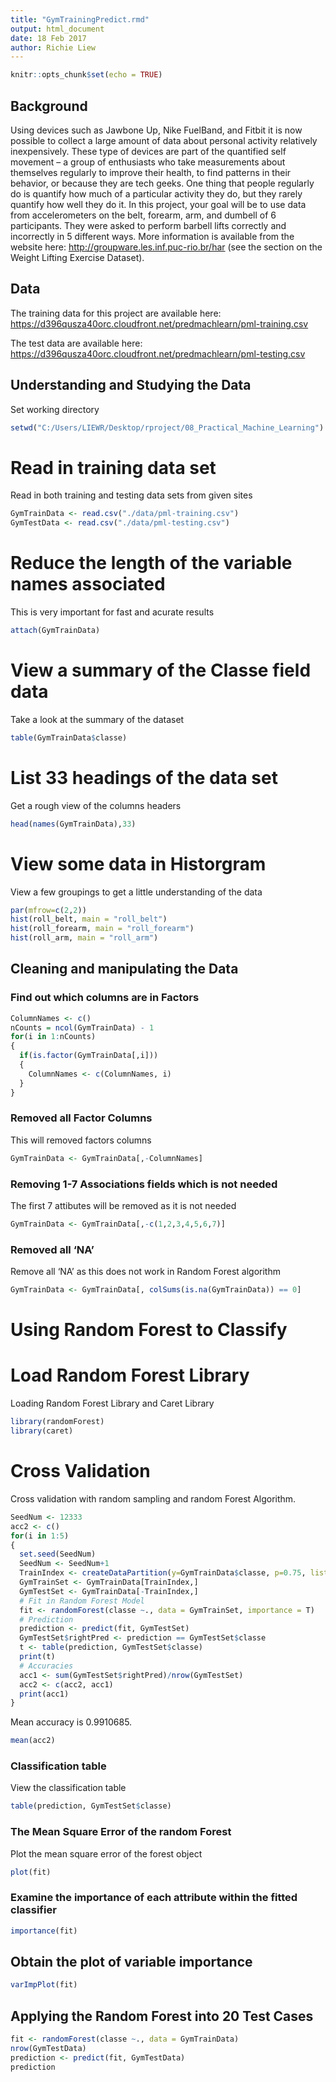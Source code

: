 ---
title: "GymTrainingPredict.rmd"
output: html_document
date: 18 Feb 2017
author: Richie Liew
---

```{r setup, include=FALSE}
knitr::opts_chunk$set(echo = TRUE)
```

## Background 
Using devices such as Jawbone Up, Nike FuelBand, and Fitbit it is now possible to collect a large amount of data about personal activity relatively inexpensively. These type of devices are part of the quantified self movement – a group of enthusiasts who take measurements about themselves regularly to improve their health, to find patterns in their behavior, or because they are tech geeks. One thing that people regularly do is quantify how much of a particular activity they do, but they rarely quantify how well they do it. In this project, your goal will be to use data from accelerometers on the belt, forearm, arm, and dumbell of 6 participants. They were asked to perform barbell lifts correctly and incorrectly in 5 different ways. More information is available from the website here: <http://groupware.les.inf.puc-rio.br/har> (see the section on the Weight Lifting Exercise Dataset).

## Data
The training data for this project are available here:
<https://d396qusza40orc.cloudfront.net/predmachlearn/pml-training.csv>

The test data are available here:
<https://d396qusza40orc.cloudfront.net/predmachlearn/pml-testing.csv>


## Understanding and Studying the Data
Set working directory
```{r}
setwd("C:/Users/LIEWR/Desktop/rproject/08_Practical_Machine_Learning")
```

# Read in training data set
Read in both training and testing data sets from given sites
```{r}
GymTrainData <- read.csv("./data/pml-training.csv")
GymTestData <- read.csv("./data/pml-testing.csv")
```

# Reduce the length of the variable names associated
This is very important for fast and acurate results
```{r}
attach(GymTrainData)
```

# View a summary of the Classe field data
Take a look at the summary of the dataset
```{r}
table(GymTrainData$classe)
```

# List 33 headings of the data set
Get a rough view of the columns headers
```{r}
head(names(GymTrainData),33)
```

# View some data in Historgram
View a few groupings to get a little understanding of the data
```{r}
par(mfrow=c(2,2))
hist(roll_belt, main = "roll_belt")
hist(roll_forearm, main = "roll_forearm")
hist(roll_arm, main = "roll_arm")
```

## Cleaning and manipulating the Data
### Find out which columns are in Factors

```{r}
ColumnNames <- c()
nCounts = ncol(GymTrainData) - 1
for(i in 1:nCounts) 
{
  if(is.factor(GymTrainData[,i]))
  {
    ColumnNames <- c(ColumnNames, i)
  }
}
```

### Removed all Factor Columns
This will removed factors columns
```{r}
GymTrainData <- GymTrainData[,-ColumnNames]
```

### Removing 1-7 Associations fields which is not needed
The first 7 attibutes will be removed as it is not needed
```{r}
GymTrainData <- GymTrainData[,-c(1,2,3,4,5,6,7)]
```

### Removed all 'NA'
Remove all 'NA' as this does not work in Random Forest algorithm
```{r}
GymTrainData <- GymTrainData[, colSums(is.na(GymTrainData)) == 0]
```

# Using Random Forest to Classify
# Load Random Forest Library
Loading Random Forest Library and Caret Library
```{r}
library(randomForest)
library(caret)
```

# Cross Validation
Cross validation with random sampling and random Forest Algorithm.
```{r}
SeedNum <- 12333
acc2 <- c()
for(i in 1:5)
{
  set.seed(SeedNum)
  SeedNum <- SeedNum+1
  TrainIndex <- createDataPartition(y=GymTrainData$classe, p=0.75, list=FALSE)
  GymTrainSet <- GymTrainData[TrainIndex,]
  GymTestSet <- GymTrainData[-TrainIndex,]
  # Fit in Random Forest Model
  fit <- randomForest(classe ~., data = GymTrainSet, importance = T)
  # Prediction
  prediction <- predict(fit, GymTestSet)
  GymTestSet$rightPred <- prediction == GymTestSet$classe
  t <- table(prediction, GymTestSet$classe)
  print(t)
  # Accuracies
  acc1 <- sum(GymTestSet$rightPred)/nrow(GymTestSet)
  acc2 <- c(acc2, acc1)
  print(acc1)
}
```

Mean accuracy is 0.9910685.
```{r}
mean(acc2)
```

### Classification table
View the classification table
```{r}
table(prediction, GymTestSet$classe)
```

### The Mean Square Error of the random Forest
Plot the mean square error of the forest object
```{r}
plot(fit)
```

### Examine the importance of each attribute within the fitted classifier
```{r}
importance(fit)
```

## Obtain the plot of variable importance
```{r}
varImpPlot(fit)
```

## Applying the Random Forest into 20 Test Cases
```{r}
fit <- randomForest(classe ~., data = GymTrainData)
nrow(GymTestData)
prediction <- predict(fit, GymTestData)
prediction
```
